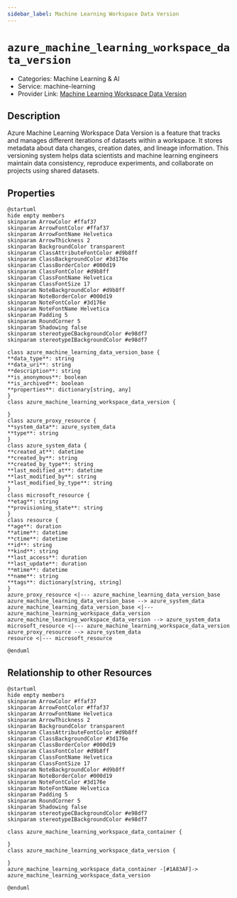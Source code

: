 ```yaml
---
sidebar_label: Machine Learning Workspace Data Version
---
```


# `azure_machine_learning_workspace_data_version`

- Categories: Machine Learning & AI
- Service: machine-learning
- Provider Link: [Machine Learning Workspace Data Version](https://learn.microsoft.com/en-us/azure/machine-learning/how-to-version-track-datasets)

## Description
Azure Machine Learning Workspace Data Version is a feature that tracks and manages different iterations of datasets within a workspace. It stores metadata about data changes, creation dates, and lineage information. This versioning system helps data scientists and machine learning engineers maintain data consistency, reproduce experiments, and collaborate on projects using shared datasets.

## Properties
<ZoomPanPinch>

```kroki imgType="plantuml" imgAlt="Diagram of Machine Learning Workspace Data Version data model"
@startuml
hide empty members
skinparam ArrowColor #ffaf37
skinparam ArrowFontColor #ffaf37
skinparam ArrowFontName Helvetica
skinparam ArrowThickness 2
skinparam BackgroundColor transparent
skinparam ClassAttributeFontColor #d9b8ff
skinparam ClassBackgroundColor #3d176e
skinparam ClassBorderColor #000d19
skinparam ClassFontColor #d9b8ff
skinparam ClassFontName Helvetica
skinparam ClassFontSize 17
skinparam NoteBackgroundColor #d9b8ff
skinparam NoteBorderColor #000d19
skinparam NoteFontColor #3d176e
skinparam NoteFontName Helvetica
skinparam Padding 5
skinparam RoundCorner 5
skinparam Shadowing false
skinparam stereotypeCBackgroundColor #e98df7
skinparam stereotypeIBackgroundColor #e98df7

class azure_machine_learning_data_version_base {
**data_type**: string
**data_uri**: string
**description**: string
**is_anonymous**: boolean
**is_archived**: boolean
**properties**: dictionary[string, any]
}
class azure_machine_learning_workspace_data_version {

}
class azure_proxy_resource {
**system_data**: azure_system_data
**type**: string
}
class azure_system_data {
**created_at**: datetime
**created_by**: string
**created_by_type**: string
**last_modified_at**: datetime
**last_modified_by**: string
**last_modified_by_type**: string
}
class microsoft_resource {
**etag**: string
**provisioning_state**: string
}
class resource {
**age**: duration
**atime**: datetime
**ctime**: datetime
**id**: string
**kind**: string
**last_access**: duration
**last_update**: duration
**mtime**: datetime
**name**: string
**tags**: dictionary[string, string]
}
azure_proxy_resource <|--- azure_machine_learning_data_version_base
azure_machine_learning_data_version_base --> azure_system_data
azure_machine_learning_data_version_base <|--- azure_machine_learning_workspace_data_version
azure_machine_learning_workspace_data_version --> azure_system_data
microsoft_resource <|--- azure_machine_learning_workspace_data_version
azure_proxy_resource --> azure_system_data
resource <|--- microsoft_resource

@enduml
```

</ZoomPanPinch>


## Relationship to other Resources
<ZoomPanPinch>

```kroki imgType="plantuml" imgAlt="Diagram of Machine Learning Workspace Data Version resource relationships"
@startuml
hide empty members
skinparam ArrowColor #ffaf37
skinparam ArrowFontColor #ffaf37
skinparam ArrowFontName Helvetica
skinparam ArrowThickness 2
skinparam BackgroundColor transparent
skinparam ClassAttributeFontColor #d9b8ff
skinparam ClassBackgroundColor #3d176e
skinparam ClassBorderColor #000d19
skinparam ClassFontColor #d9b8ff
skinparam ClassFontName Helvetica
skinparam ClassFontSize 17
skinparam NoteBackgroundColor #d9b8ff
skinparam NoteBorderColor #000d19
skinparam NoteFontColor #3d176e
skinparam NoteFontName Helvetica
skinparam Padding 5
skinparam RoundCorner 5
skinparam Shadowing false
skinparam stereotypeCBackgroundColor #e98df7
skinparam stereotypeIBackgroundColor #e98df7

class azure_machine_learning_workspace_data_container {

}
class azure_machine_learning_workspace_data_version {

}
azure_machine_learning_workspace_data_container -[#1A83AF]-> azure_machine_learning_workspace_data_version

@enduml
```

</ZoomPanPinch>




